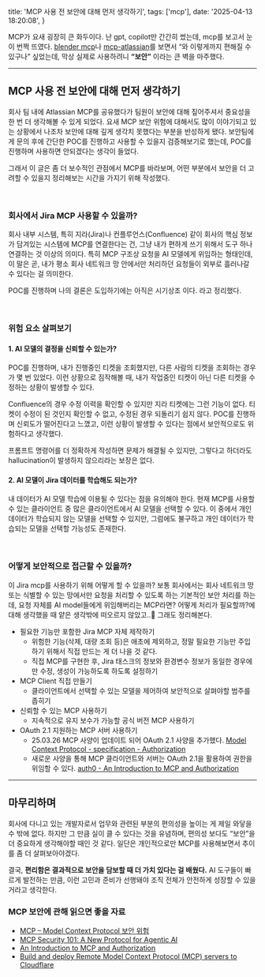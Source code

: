   title: 'MCP 사용 전 보안에 대해 먼저 생각하기',
  tags: ['mcp'],
  date: '2025-04-13 18:20:08',
}
  
MCP가 요새 굉장히 큰 화두이다. 난 gpt, copilot만 간간히 썼는데, mcp를 보고서 눈이 번쩍 뜨였다. [blender mcp](https://blender-mcp.com/)나 [mcp-atlassian](https://github.com/sooperset/mcp-atlassian?tab=readme-ov-file)를 보면서 “와 이렇게까지 편해질 수 있구나” 싶었는데, 막상 실제로 사용하려니 **“보안”** 이라는 큰 벽을 마주했다.

---

## MCP 사용 전 보안에 대해 먼저 생각하기

회사 팀 내에 Atlassian MCP를 공유했다가 팀원이 보안에 대해 짚어주셔서 중요성을 한 번 더 생각해볼 수 있게 되었다. 요새 MCP 보안 위험에 대해서도 많이 이야기되고 있는 상황에서 나조차 보안에 대해 깊게 생각치 못했다는 부분을 반성하게 됐다. 보안팀에게 문의 후에 간단한 POC를 진행하고 사용할 수 있을지 검증해보기로 했는데, POC를 진행하며 사용하면 안되겠다는 생각이 들었다.

그래서 이 글은 좀 더 보수적인 관점에서 MCP를 바라보며, 어떤 부분에서 보안을 더 고려할 수 있을지 정리해보는 시간을 가지기 위해 작성했다.

<br />

### 회사에서 Jira MCP 사용할 수 있을까?

회사 내부 시스템, 특히 지라(Jira)나 컨플루언스(Confluence) 같이 회사의 핵심 정보가 담겨있는 시스템에 MCP를 연결한다는 건, 그냥 내가 편하게 쓰기 위해서 도구 하나 연결하는 것 이상의 의미다. 특히 MCP 구조상 요청을 AI 모델에게 위임하는 형태인데, 이 말은 곧, 내가 평소 회사 네트워크 망 안에서만 처리하던 요청들이 외부로 흘러나갈 수 있다는 걸 의미한다.

POC를 진행하며 나의 결론은 도입하기에는 아직은 <span className="bg-green">시기상조</span> 이다. 라고 정리했다.

<br />

### 위험 요소 살펴보기

#### 1. AI 모델의 결정을 신뢰할 수 있는가?

POC를 진행하며, 내가 진행중인 티켓을 조회했지만, 다른 사람의 티켓을 조회하는 경우가 몇 번 있었다. 이런 상황으로 짐작해볼 때, 내가 작업중인 티켓이 아닌 다른 티켓을 수정하는 상황이 발생할 수 있다.

Confluence의 경우 수정 이력을 확인할 수 있지만 지라 티켓에는 그런 기능이 없다. 티켓이 수정이 된 것인지 확인할 수 없고, 수정된 경우 되돌리기 쉽지 않다. POC를 진행하며 신뢰도가 떨어진다고 느꼈고, 이런 상황이 발생할 수 있다는 점에서 보안적으로도 위험하다고 생각했다.

프롬프트 명령어를 더 정확하게 작성하면 문제가 해결될 수 있지만, 그렇다고 하더라도 hallucination이 발생하지 않으리라는 보장은 없다.

#### 2. AI 모델이 Jira 데이터를 학습해도 되는가?

내 데이터가 AI 모델 학습에 이용될 수 있다는 점을 유의해야 한다. 현재 MCP를 사용할 수 있는 클라이언트 중 많은 클라이언트에서 AI 모델을 선택할 수 있다. 이 중에서 개인 데이터가 학습되지 않는 모델을 선택할 수 있지만, 그럼에도 불구하고 개인 데이터가 학습되는 모델을 선택할 가능성도 존재한다.

<br />

### 어떻게 보안적으로 접근할 수 있을까?

이 Jira mcp를 사용하기 위해 어떻게 할 수 있을까? 보통 회사에서는 회사 네트워크 망 또는 식별할 수 있는 망에서만 요청을 처리할 수 있도록 하는 기본적인 보안 처리를 하는데, 요청 자체를 AI model들에게 위임해버리는 MCP라면? 어떻게 처리가 필요할까?에 대해 생각했을 때 얕은 생각밖에 떠오르지 않았고..🥲 그래도 정리해본다.

- 필요한 기능만 포함한 Jira MCP 자체 제작하기
  - 위험한 기능(삭제, 대량 조회 등)은 애초에 제외하고, 정말 필요한 기능만 주입하기 위해서 직접 만드는 게 더 나을 것 같다.
  - 직접 MCP를 구현한 후, Jira 태스크의 정보와 환경변수 정보가 동일한 경우에만 수정, 생성이 가능하도록 하도록 설정하기
- MCP Client 직접 만들기
  - 클라이언트에서 선택할 수 있는 모델을 제어하여 보안적으로 살펴야할 범주를 좁히기
- 신뢰할 수 있는 MCP 사용하기
  - 지속적으로 유지 보수가 가능할 공식 버전 MCP 사용하기
- OAuth 2.1 지원하는 MCP 서버 사용하기
  - 25.03.26 MCP 사양이 업데이트 되어 OAuth 2.1 사양을 추가했다. [Model Context Protocol - specification - Authorization](https://modelcontextprotocol.io/specification/2025-03-26/basic/authorization)
  - 새로운 사양을 통해 MCP 클라이언트와 서버는 OAuth 2.1을 활용하여 권한을 위임할 수 있다. [auth0 - An Introduction to MCP and Authorization](https://auth0.com/blog/an-introduction-to-mcp-and-authorization/)

---

## 마무리하며

회사에 다니고 있는 개발자로서 업무와 관련된 부분의 편의성을 높이는 게 제일 와닿을 수 밖에 없다. 하지만 그 만큼 실이 클 수 있다는 것을 유념하며, 편의성 보다도 “보안”을 더 중요하게 생각해야할 때인 것 같다. 일단은 개인적으로만 MCP를 사용해보면서 추이를 좀 더 살펴보아야겠다.

결국, **편리함은 결과적으로 보안을 담보할 때 더 가치 있다는 걸 배웠다.** AI 도구들이 빠르게 발전하는 만큼, 이런 고민과 준비가 선행돼야 조직 전체가 안전하게 성장할 수 있을 거라고 생각한다.

### MCP 보안에 관해 읽으면 좋을 자료

- [MCP – Model Context Protocol 보안 위험](https://channy.creation.net/blog/1937)
- [MCP Security 101: A New Protocol for Agentic AI](https://protectai.com/blog/mcp-security-101)
- [An Introduction to MCP and Authorization](https://auth0.com/blog/an-introduction-to-mcp-and-authorization/)
- [Build and deploy Remote Model Context Protocol (MCP) servers to Cloudflare](https://blog.cloudflare.com/remote-model-context-protocol-servers-mcp/)
